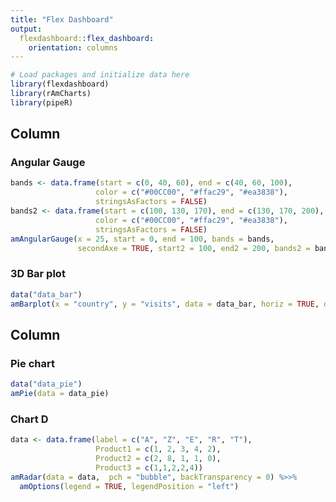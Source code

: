```yaml
---
title: "Flex Dashboard"
output: 
  flexdashboard::flex_dashboard:
    orientation: columns
---
```


<!-- Learn more about flexdashboard at https://rstudio.github.io/flexdashboard -->


```r
# Load packages and initialize data here
library(flexdashboard)
library(rAmCharts)
library(pipeR)
```

Column 
-----------------------------------------------------------------------

### Angular Gauge

```r
bands <- data.frame(start = c(0, 40, 60), end = c(40, 60, 100), 
                   color = c("#00CC00", "#ffac29", "#ea3838"),
                   stringsAsFactors = FALSE)
bands2 <- data.frame(start = c(100, 130, 170), end = c(130, 170, 200), 
                   color = c("#00CC00", "#ffac29", "#ea3838"),
                   stringsAsFactors = FALSE)
amAngularGauge(x = 25, start = 0, end = 100, bands = bands,
               secondAxe = TRUE, start2 = 100, end2 = 200, bands2 = bands2)
```

### 3D Bar plot

```r
data("data_bar")
amBarplot(x = "country", y = "visits", data = data_bar, horiz = TRUE, depth = 15)
```


Column 
-----------------------------------------------------------------------

### Pie chart

```r
data("data_pie")
amPie(data = data_pie)
```

### Chart D

```r
data <- data.frame(label = c("A", "Z", "E", "R", "T"),
                   Product1 = c(1, 2, 3, 4, 2), 
                   Product2 = c(2, 8, 1, 1, 0),
                   Product3 = c(1,1,2,2,4))
amRadar(data = data,  pch = "bubble", backTransparency = 0) %>>% 
  amOptions(legend = TRUE, legendPosition = "left")
```
